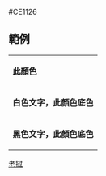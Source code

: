 <nowiki>#CE1126</nowiki><noinclude>

== 範例 ==
{|
|- style="color:{{ {{PAGENAME}} }}"
| '''此顏色'''
|- style="background:{{ {{PAGENAME}} }}; color:white"
| '''白色文字，此顏色底色'''
|- style="background:{{ {{PAGENAME}} }}; color:black"
| '''黑色文字，此顏色底色'''
|}

[[Category:老撾政黨顏色模板|{{PAGENAME}}]]
[[Category:共产党颜色模板|老挝]]
</noinclude>